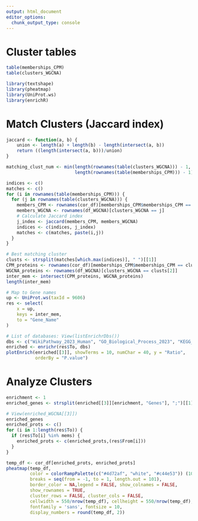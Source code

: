 ```yaml
---
output: html_document
editor_options: 
  chunk_output_type: console
---
```


# Cluster tables

```r
table(memberships_CPM)
table(clusters_WGCNA)
```


```r
library(textshape)
library(pheatmap)
library(UniProt.ws)
library(enrichR)
```

# Match Clusters (Jaccard index)

```r
jaccard <- function(a, b) {
    union <- length(a) + length(b) - length(intersect(a, b))
    return ((length(intersect(a, b)))/union)
}

matching_clust_num <- min(length(rownames(table(clusters_WGCNA))) - 1,
                          length(rownames(table(memberships_CPM))) - 1)

indices <- c()
matches <- c()
for (i in rownames(table(memberships_CPM))) {
  for (j in rownames(table(clusters_WGCNA))) {
    members_CPM <- rownames(cor_df)[memberships_CPM$memberships_CPM == i]
    members_WGCNA <- rownames(df_WGCNA)[clusters_WGCNA == j]
    # Calculate Jaccard index
    j_index <- jaccard(members_CPM, members_WGCNA)
    indices <- c(indices, j_index)
    matches <- c(matches, paste(i,j))
  }
}

# Best matching cluster
clusts <- strsplit(matches[which.max(indices)], " ")[[1]]
CPM_proteins <- rownames(cor_df)[memberships_CPM$memberships_CPM == clusts[1]]
WGCNA_proteins <- rownames(df_WGCNA)[clusters_WGCNA == clusts[2]]
inter_mem <- intersect(CPM_proteins, WGCNA_proteins)
length(inter_mem)

# Map to Gene names
up <- UniProt.ws(taxId = 9606)
res <- select(
    x = up,
    keys = inter_mem,
    to = "Gene_Name"
)

# List of databases: View(listEnrichrDbs())
dbs <- c("WikiPathway_2023_Human", "GO_Biological_Process_2023", "KEGG_2021_Human")
enriched <- enrichr(res$To, dbs)
plotEnrich(enriched[[3]], showTerms = 10, numChar = 40, y = "Ratio",
           orderBy = "P.value")
```

# Analyze Clusters

```r
enrichment <- 1
enriched_genes <- strsplit(enriched[[3]][enrichment, "Genes"], ";")[[1]]

# View(enriched_WGCNA[[3]])
enriched_genes
enriched_prots <- c()
for (i in 1:length(res$To)) {
  if (res$To[i] %in% mems) {
    enriched_prots <- c(enriched_prots,(res$From[i]))
  }
}

temp_df <- cor_df[enriched_prots, enriched_prots]
pheatmap(temp_df,
         color = colorRampPalette(c("#4d72af", "white", "#c44e53")) (101),
         breaks = seq(from = -1, to = 1, length.out = 101),
         border_color = NA,legend = FALSE, show_colnames = FALSE,
         show_rownames = TRUE,
         cluster_rows = FALSE, cluster_cols = FALSE,
         cellwidth = 550/nrow(temp_df), cellheight = 550/nrow(temp_df),
         fontfamily = 'sans', fontsize = 10,
         display_numbers = round(temp_df, 2))
```

